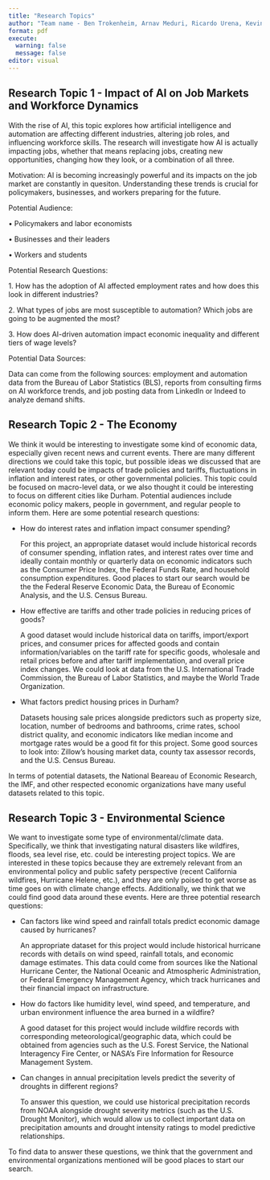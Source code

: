 ```yaml
---
title: "Research Topics"
author: "Team name - Ben Trokenheim, Arnav Meduri, Ricardo Urena, Kevin Mao"
format: pdf
execute: 
  warning: false
  message: false
editor: visual
---
```


## Research Topic 1 - **Impact of AI on Job Markets and Workforce Dynamics**

With the rise of AI, this topic explores how artificial intelligence and automation are affecting different industries, altering job roles, and influencing workforce skills. The research will investigate how AI is actually impacting jobs, whether that means replacing jobs, creating new opportunities, changing how they look, or a combination of all three.

Motivation: AI is becoming increasingly powerful and its impacts on the job market are constantly in quesiton. Understanding these trends is crucial for policymakers, businesses, and workers preparing for the future.

Potential Audience:

• Policymakers and labor economists

• Businesses and their leaders

• Workers and students

Potential Research Questions:

1\. How has the adoption of AI affected employment rates and how does this look in different industries?

2\. What types of jobs are most susceptible to automation? Which jobs are going to be augmented the most?

3\. How does AI-driven automation impact economic inequality and different tiers of wage levels?

Potential Data Sources:

Data can come from the following sources: employment and automation data from the Bureau of Labor Statistics (BLS), reports from consulting firms on AI workforce trends, and job posting data from LinkedIn or Indeed to analyze demand shifts.

\pagebreak

## Research Topic 2 - The Economy

We think it would be interesting to investigate some kind of economic data, especially given recent news and current events. There are many different directions we could take this topic, but possible ideas we discussed that are relevant today could be impacts of trade policies and tariffs, fluctuations in inflation and interest rates, or other governmental policies. This topic could be focused on macro-level data, or we also thought it could be interesting to focus on different cities like Durham. Potential audiences include economic policy makers, people in government, and regular people to inform them. Here are some potential research questions:

-   How do interest rates and inflation impact consumer spending?

    For this project, an appropriate dataset would include historical records of consumer spending, inflation rates, and interest rates over time and ideally contain monthly or quarterly data on economic indicators such as the Consumer Price Index, the Federal Funds Rate, and household consumption expenditures. Good places to start our search would be the the Federal Reserve Economic Data, the Bureau of Economic Analysis, and the U.S. Census Bureau.

-   How effective are tariffs and other trade policies in reducing prices of goods?

    A good dataset would include historical data on tariffs, import/export prices, and consumer prices for affected goods and contain information/variables on the tariff rate for specific goods, wholesale and retail prices before and after tariff implementation, and overall price index changes. We could look at data from the U.S. International Trade Commission, the Bureau of Labor Statistics, and maybe the World Trade Organization.

-   What factors predict housing prices in Durham?

    Datasets housing sale prices alongside predictors such as property size, location, number of bedrooms and bathrooms, crime rates, school district quality, and economic indicators like median income and mortgage rates would be a good fit for this project. Some good sources to look into: Zillow’s housing market data, county tax assessor records, and the U.S. Census Bureau.

In terms of potential datasets, the National Beareau of Economic Research, the IMF, and other respected economic organizations have many useful datasets related to this topic.

\pagebreak

## Research Topic 3 - Environmental Science

We want to investigate some type of environmental/climate data. Specifically, we think that investigating natural disasters like wildfires, floods, sea level rise, etc. could be interesting project topics. We are interested in these topics because they are extremely relevant from an environmental policy and public safety perspective (recent California wildfires, Hurricane Helene, etc.), and they are only poised to get worse as time goes on with climate change effects. Additionally, we think that we could find good data around these events. Here are three potential research questions:

-   Can factors like wind speed and rainfall totals predict economic damage caused by hurricanes?

    An appropriate dataset for this project would include historical hurricane records with details on wind speed, rainfall totals, and economic damage estimates. This data could come from sources like the National Hurricane Center, the National Oceanic and Atmospheric Administration, or Federal Emergency Management Agency, which track hurricanes and their financial impact on infrastructure.

-   How do factors like humidity level, wind speed, and temperature, and urban environment influence the area burned in a wildfire?

    A good dataset for this project would include wildfire records with corresponding meteorological/geographic data, which could be obtained from agencies such as the U.S. Forest Service, the National Interagency Fire Center, or NASA’s Fire Information for Resource Management System.

-   Can changes in annual precipitation levels predict the severity of droughts in different regions?

    To answer this question, we could use historical precipitation records from NOAA alongside drought severity metrics (such as the U.S. Drought Monitor), which would allow us to collect important data on precipitation amounts and drought intensity ratings to model predictive relationships.

To find data to answer these questions, we think that the government and environmental organizations mentioned will be good places to start our search.
